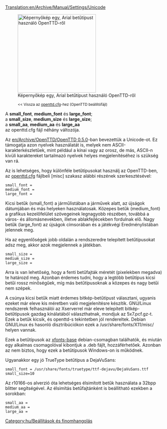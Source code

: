 [[Translation:en/Archive/Manual/Settings/Unicode]]


[[File:en/Arialunicode.png|thumb|right|250px|Képernyőkép egy, Arial betűtípust használó OpenTTD-ről]]
:<small><< Vissza az [[hu/Archive/Manual/Settings/Openttd.cfg|openttd.cfg]]-hez (OpenTTD beállítófájl)</small>

A '''small_font''', '''medium_font''' és '''large_font''';<br/>
a '''small_size''', '''medium_size''' és '''large_size''';<br/>
a '''small_aa''', '''medium_aa''' és '''large_aa'''<br/>
az openttd.cfg fájl néhány változója.


Az [[en/Archive/OpenTTD/OpenTTD 0.5.0]]-ban bevezettük a Unicode-ot. Ez támogatja azon nyelvek használatát is, melyek nem ASCII-karakterkészletűek, mint például a kínai vagy az orosz, de más, ASCII-n kívüli karaktereket tartalmazó nyelvek helyes megjelenítéséhez is szükség van rá.

Az is lehetséges, hogy különféle betűtípusokat használj az OpenTTD-ben, az [[hu/Archive/Manual/Settings/Openttd.cfg|openttd.cfg]] fájlbeli [misc] szakasz alábbi részének szerkesztésével:

<pre>small_font =
medium_font =
large_font =</pre>

Kicsi betűk (small_font) a járműlistában a járművek alatt, az újságok dátumjában és más helyeken használatosak.
Közepes betűk (medium_font) a grafikus kezelőfelület szövegeinek legnagyobb részében, továbbá a város- és állomásnevekben, illetve ablakfejlécekben fordulnak elő.
Nagy betűk (large_font) az újságok címsorában és a játékvégi Eredménylistában jelennek meg.

Ha az egyenlőségek jobb oldalán a rendszeredre telepített betűtípusokat adsz meg, akkor azok megjelennek a játékban.

<pre>small_size =
medium_size =
large_size =</pre>

Arra is van lehetőség, hogy a fenti betűfajták méretét (pixelekben megadva) te határozd meg.
Azonban érdemes tudni, hogy a legtöbb betűtípus kicsi betűi rossz minőségűek, míg más betűtípusoknak a közepes és nagy betűi nem szépek.

A csúnya kicsi betűk miatt érdemes bitkép-betűtípust választani, ugyanis ezeket már eleve kis méretben való megjelenítésre készítik. GNU/Linux rendszerek felhasználói az Xserverrel már eleve telepített bitkép-betűtípusok gazdag kínálatából választhatnak, mondjuk az 5x7.pcf.gz-t. Ezek a betűk kicsik, és openttd-s tekintetben jól rendereltek. Debian GNU/Linux és hasonló disztribúciókon ezek a <nowiki>/usr/share/fonts/X11/misc/</nowiki> helyen vannak.

Ezek a betűtípusok az [http://packages.debian.org/etch/xfonts-base xfonts-base] debian-csomagban találhatók, és miután egy alkalmas csomagolóval kibontjuk a .deb fájlt, hozzáférhetőek. Azonban az nem biztos, hogy ezek a betűtípusok Windows-on is működnek.

Ugyanakkor egy jó TrueType betűtípus a DejaVuSans:
<pre>small_font = /usr/share/fonts/truetype/ttf-dejavu/DejaVuSans.ttf
small_size=10</pre>


Az r10166-os alverzió óta lehetséges élsimított betűk használata a 32bpp blitter segítségével. Az élsimítás betűfajtánként is beállítható ezekben a sorokban:

<pre>small_aa =
medium_aa =
large_aa =</pre>

[[Category:hu/Beállítások és finomhangolás]]